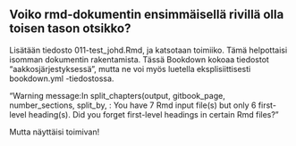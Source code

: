 ## Voiko rmd-dokumentin ensimmäisellä rivillä olla toisen tason otsikko?

Lisätään tiedosto 011-test_johd.Rmd, ja katsotaan toimiiko. Tämä helpottaisi 
isomman dokumentin rakentamista. Tässä Bookdown kokoaa tiedostot "aakkosjärjestyksessä",
mutta ne voi myös luetella eksplisiittisesti bookdown.yml -tiedostossa.

"Warning message:In split_chapters(output, gitbook_page, number_sections, split_by,  :
  You have 7 Rmd input file(s) but only 6 first-level heading(s). Did you forget first-level headings in certain Rmd files?"
  
Mutta näyttäisi toimivan!